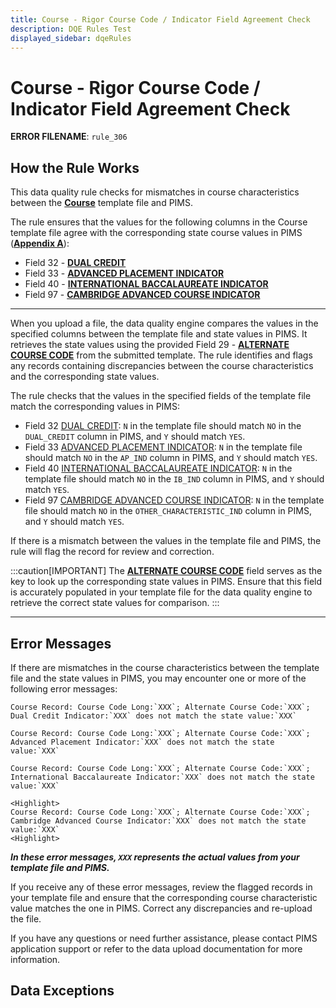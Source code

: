 ```yaml
---
title: Course - Rigor Course Code / Indicator Field Agreement Check
description: DQE Rules Test
displayed_sidebar: dqeRules
---
```



# Course - Rigor Course Code / Indicator Field Agreement Check

**ERROR FILENAME**: `rule_306`

## How the Rule Works

This data quality rule checks for mismatches in course characteristics between the **[Course](../templates/course/course.mdx)** template file and PIMS. 

The rule ensures that the values for the following columns in the Course template file agree with the corresponding state course values in PIMS (**[Appendix A](../appendix/appendix-A.mdx)**):

- Field 32 - **[DUAL CREDIT](../templates/course/#32---dual-credit)**
- Field 33 - **[ADVANCED PLACEMENT INDICATOR](../templates/course/#33---advanced-placement-indicator)**
- Field 40 - **[INTERNATIONAL BACCALAUREATE INDICATOR](../templates/course/#40---international-baccalaureate-indicator)**
- Field 97 - **[CAMBRIDGE ADVANCED COURSE INDICATOR](../templates/course/#79---cambridge-advanced-course-indicator)**

---


When you upload a file, the data quality engine compares the values in the specified columns between the template file and state values in PIMS. It retrieves the state values using the provided Field 29 - **[ALTERNATE COURSE CODE](../templates/course/#29---alternate-course-code)** from the submitted template. The rule identifies and flags any records containing discrepancies between the course characteristics and the corresponding state values.

The rule checks that the values in the specified fields of the template file match the corresponding values in PIMS:

- Field 32 [DUAL CREDIT](../templates/course/#32---dual-credit): `N` in the template file should match `NO` in the `DUAL_CREDIT` column in PIMS, and `Y` should match `YES`.
- Field 33 [ADVANCED PLACEMENT INDICATOR](../templates/course/#33---advanced-placement-indicator): `N` in the template file should match `NO` in the `AP_IND` column in PIMS, and `Y` should match `YES`.
- Field 40 [INTERNATIONAL BACCALAUREATE INDICATOR](../templates/course/#40---international-baccalaureate-indicator): `N` in the template file should match `NO` in the `IB_IND` column in PIMS, and `Y` should match `YES`.
- Field 97 [CAMBRIDGE ADVANCED COURSE INDICATOR](../templates/course/#79---cambridge-advanced-course-indicator): `N` in the template file should match `NO` in the `OTHER_CHARACTERISTIC_IND` column in PIMS, and `Y` should match `YES`.

If there is a mismatch between the values in the template file and PIMS, the rule will flag the record for review and correction.

:::caution[IMPORTANT]
The **[ALTERNATE COURSE CODE](../templates/course/#29---alternate-course-code)** field serves as the key to look up the corresponding state values in PIMS. Ensure that this field is accurately populated in your template file for the data quality engine to retrieve the correct state values for comparison.
:::

---
## Error Messages

If there are mismatches in the course characteristics between the template file and the state values in PIMS, you may encounter one or more of the following error messages:

```
Course Record: Course Code Long:`XXX`; Alternate Course Code:`XXX`; Dual Credit Indicator:`XXX` does not match the state value:`XXX`

Course Record: Course Code Long:`XXX`; Alternate Course Code:`XXX`; Advanced Placement Indicator:`XXX` does not match the state value:`XXX`

Course Record: Course Code Long:`XXX`; Alternate Course Code:`XXX`; International Baccalaureate Indicator:`XXX` does not match the state value:`XXX`

<Highlight>
Course Record: Course Code Long:`XXX`; Alternate Course Code:`XXX`; Cambridge Advanced Course Indicator:`XXX` does not match the state value:`XXX`
<Highlight>

```
***In these error messages, `XXX` represents the actual values from your template file and PIMS.***

If you receive any of these error messages, review the flagged records in your template file and ensure that the corresponding course characteristic value matches the one in PIMS. Correct any discrepancies and re-upload the file.

If you have any questions or need further assistance, please contact PIMS application support or refer to the data upload documentation for more information.

## Data Exceptions